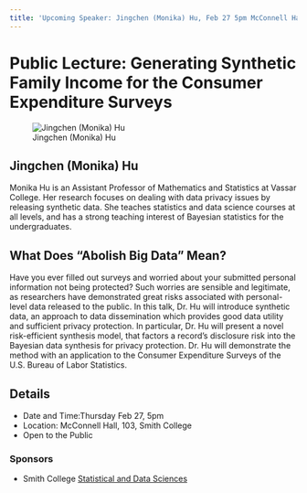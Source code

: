 ```yaml
---
title: 'Upcoming Speaker: Jingchen (Monika) Hu, Feb 27 5pm McConnell Hall 103'
---
```


# Public Lecture: Generating Synthetic Family Income for the Consumer Expenditure Surveys

![Jingchen (Monika) Hu](https://www.vassar.edu/faculty/assets/images/profiles/jihu/Jingchen-Hu-KR_0012_72.jpg)

## Jingchen (Monika) Hu

Monika Hu is an Assistant Professor of Mathematics and Statistics at Vassar College. Her research focuses on dealing with data privacy issues by releasing synthetic data. She teaches statistics and data science courses at all levels, and has a strong teaching interest of Bayesian statistics for the undergraduates. 

## What Does "Abolish Big Data" Mean?

Have you ever filled out surveys and worried about your submitted personal information not being protected? Such worries are sensible and legitimate, as researchers have demonstrated great risks associated with personal-level data released to the public. In this talk, Dr. Hu will introduce synthetic data, an approach to data dissemination which provides good data utility and sufficient privacy protection. In particular, Dr. Hu will present a novel risk-efficient synthesis model, that factors a record’s disclosure risk into the Bayesian data synthesis for privacy protection. Dr. Hu will demonstrate the method with an application to the Consumer Expenditure Surveys of the U.S. Bureau of Labor Statistics.
 

## Details

- Date and Time:Thursday Feb 27, 5pm
- Location: McConnell Hall, 103, Smith College
- Open to the Public

### Sponsors

- Smith College <a href="https://www.smith.edu/academics/statistics">Statistical and Data Sciences</a>


